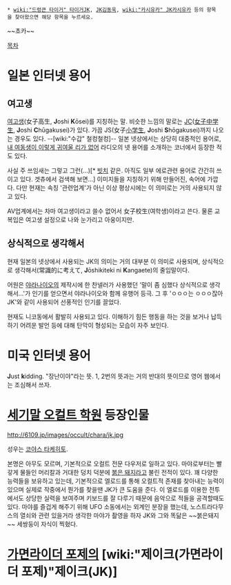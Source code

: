  * [[wiki:"드렁큰 타이거" 타이거JK]], [[JK김동욱]], [[wiki:"카시유카" JK카시유카]] 등의 항목을 찾아왔으면 해당 항목을 누르세요.
~~초카~~

[[목차]]

= 일본 인터넷 용어 =
== 여고생 ==
[[여고생]](女子高生, '''J'''oshi '''K'''ōsei)를 지칭하는 말. 비슷한 느낌의 말로는 [[JC]]([[여중생|女子中学生]], '''J'''oshi '''C'''hūgakusei)가 있다. 가끔 JS(女子[[초등학생|小学生]], '''J'''oshi '''S'''hōgakusei)까지 나오는 경우도 있다. --[wiki:"수갑" 철컹철컹]-- 일본 넷상에서는 상당히 대중적인 용어로, [[내 여동생이 이렇게 귀여울 리가 없어]] 라디오의 넷 용어를 소개하는 코너에서 등장한 적도 있다.

사실 주 쓰임새는 그렇고 그런(…)[* [[빗치]] 같은. 아직도 일부 에로관련 용어로 간간히 쓰이고 있다. 겟츄에서 검색해 보면…] 이미지들을 지칭하기 위해 만들어진, 속어에 가깝다. 다만 현재는 속칭 '관련업계'가 아닌 이상 평상시에는 이 의미로는 거의 사용되지 않고 있다.

AV업계에서는 차마 여고생이라고 쓸수 없어서 女子校生(여학생)이라고 쓴다. 물론 교복입은 여고생 설정으로 나와 눈가리고 아웅이지만.

== 상식적으로 생각해서 ==
현재 일본의 넷상에서 사용되는 JK의 의미는 거의 대부분 이 의미로 사용되며, 상식적으로 생각해서(常識的に考えて, '''J'''ōshikiteki ni '''K'''angaete)의 줄임말이다.

어원은 [[야루오|야라나이오]]의 제작시에 한 찬넬러가 사용했던 '말이 좀 심했다 상식적으로 생각해서…'가 인기를 얻으면서 야라나이오와 함께 유행어 등극. 그 후 'ㅇㅇㅇ는 ㅇㅇㅇ잖아JK'와 같이 사용되어 선풍적인 인기를 끌었다.

현재도 니코동에서 활발히 사용되고 있다. 이해하기 힘든 행동을 하는 것을 보거나 납득하기 어려운 발언 등에 대해 탄막이 형성되는 모습이 자주 보인다.

= 미국 인터넷 용어 =
'''J'''ust '''k'''idding. "장난이야"라는 뜻. 1, 2번의 뜻과는 거의 반대의 뜻이므로 영어 웹에서는 조심해서 쓰자.

= [[세기말 오컬트 학원]] 등장인물 =
http://6109.jp/images/occult/chara/jk.jpg

성우는 [[코야스 타케히토]]. 

본명은 아무도 모르며, 기본적으로 오컬트 전문 다우저로 일하고 있다. 마야로부터는 빨갛게 물들인 머리칼과 거대한 덩치 덕분에 [[붉은 돼지]]라고 불린 전적이 있다. 꽤 다양한 능력들을 보유하고 있는데, 기본적으로 엘로드를 통해 오컬트적 존재를 찾아내는 능력이 있으며 실제로 작중에서 뭔가를 찾을땐 JK가 큰 도움을 준다. 이 엘로드를 이용한 전투에서도 상당한 실력을 보여주며 키보드를 잘 다루기 때문에 음악으로 적들을 공격할때도 있다. 마야를 즐겁게 해주기 위해 UFO 소동에서는 외계인 분장을 했는데, 노스트라다무스의 열쇠와 관련 있을거라 생각한 마야가 촬영을 하자 JK와 그와 똑닮은 ~~붉은돼지~~ 세쌍둥이 자식이 찍혔다. 

= [[가면라이더 포제]]의 [wiki:"제이크(가면라이더 포제)"제이크(JK)] =
